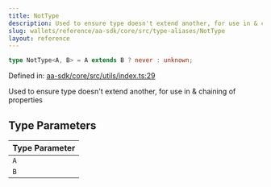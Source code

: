 ```yaml
---
title: NotType
description: Used to ensure type doesn't extend another, for use in & chaining of properties
slug: wallets/reference/aa-sdk/core/src/type-aliases/NotType
layout: reference
---
```


```ts
type NotType<A, B> = A extends B ? never : unknown;
```

Defined in: [aa-sdk/core/src/utils/index.ts:29](https://github.com/alchemyplatform/aa-sdk/blob/923a52171f7246172caf350853843e6680197da9/aa-sdk/core/src/utils/index.ts#L29)

Used to ensure type doesn't extend another, for use in & chaining of properties

## Type Parameters

| Type Parameter |
| :------------- |
| `A`            |
| `B`            |
